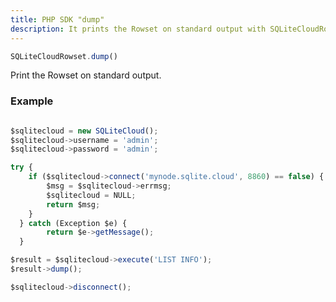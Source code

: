 ```yaml
---
title: PHP SDK "dump"
description: It prints the Rowset on standard output with SQLiteCloudRowset.dump()
---
```


```js
SQLiteCloudRowset.dump()
```

Print the Rowset on standard output.

### Example
```js

$sqlitecloud = new SQLiteCloud();
$sqlitecloud->username = 'admin';
$sqlitecloud->password = 'admin';

try {
	if ($sqlitecloud->connect('mynode.sqlite.cloud', 8860) == false) {
		$msg = $sqlitecloud->errmsg;
		$sqlitecloud = NULL;
		return $msg;
	}
  } catch (Exception $e) {
		return $e->getMessage();
  }

$result = $sqlitecloud->execute('LIST INFO');
$result->dump();

$sqlitecloud->disconnect();
```